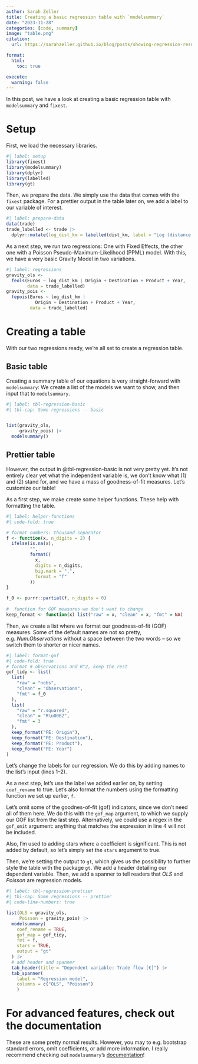 ```yaml
---
author: Sarah Zeller
title: Creating a basic regression table with `modelsummary`
date: "2023-11-28"
categories: [code, summary]
image: "table.png"
citation:
  url: https://sarahzeller.github.io/blog/posts/showing-regression-results/

format:
  html:
    toc: true

execute:
  warning: false
---
```


In this post, we have a look at creating a basic regression table with `modelsummary` and `fixest`.

# Setup

First, we load the necessary libraries.

```r
#| label: setup
library(fixest)
library(modelsummary)
library(dplyr)
library(labelled)
library(gt)
```

Then, we prepare the data. We simply use the data that comes with the `fixest` package. For a prettier output in the table later on, we add a label to our variable of interest.

```r
#| label: prepare-data
data(trade)
trade_labelled <- trade |> 
  dplyr::mutate(log_dist_km = labelled(dist_km, label = "Log (distance [km])"))
```

As a next step, we run two regressions: One with Fixed Effects, the other one with a Poisson Pseudo-Maximum-Likelihood (PPML) model. With this, we have a very basic Gravity Model in two variations.

```r
#| label: regressions
gravity_ols <-
  feols(Euros ~ log_dist_km | Origin + Destination + Product + Year,
        data = trade_labelled)
gravity_pois <-
  fepois(Euros ~ log_dist_km |
           Origin + Destination + Product + Year,
         data = trade_labelled)
```

# Creating a table

With our two regressions ready, we're all set to create a regression table.

## Basic table

Creating a summary table of our equations is very straight-forward with `modelsummary`: We create a list of the models we want to show, and then input that to `modelsummary`.

```r
#| label: tbl-regression-basic
#| tbl-cap: Some regressions -- basic


list(gravity_ols,
     gravity_pois) |>
  modelsummary()
```

## Prettier table

However, the output in @tbl-regression-basic is not very pretty yet. It's not entirely clear yet what the independent variable is, we don't know what (1) and (2) stand for, and we have a mass of goodness-of-fit measures. Let's customize our table!

As a first step, we make create some helper functions. These help with formatting the table.

```r
#| label: helper-functions
#| code-fold: true

# format numbers: thousand separator
f <- function(x, n_digits = 2) {
  ifelse(is.na(x),
         "",
         formatC(
           x,
           digits = n_digits,
           big.mark = ",",
           format = "f"
         ))
}

f_0 <- purrr::partial(f, n_digits = 0)
  
#  function for GOF measures we don't want to change
keep_format <- function(x) list("raw" = x, "clean" = x, "fmt" = NA)
```

Then, we create a list where we format our goodness-of-fit (GOF) measures. Some of the default names are not so pretty, e.g. *Num.Observations* without a space between the two words -- so we switch them to shorter or nicer names.

```r
#| label: format-gof
#| code-fold: true
# format # observations and R^2, keep the rest
gof_tidy <- list(
  list(
    "raw" = "nobs",
    "clean" = "Observations",
    "fmt" = f_0
  ),
  list(
    "raw" = "r.squared",
    "clean" = "R\u00B2",
    "fmt" = 3
  ),
  keep_format("FE: Origin"),
  keep_format("FE: Destination"),
  keep_format("FE: Product"),
  keep_format("FE: Year")
)
```

Let's change the labels for our regression. We do this by adding names to the list's input (lines 1--2).

As a next step, let's use the label we added earlier on, by setting `coef_rename` to true. Let's also format the numbers using the formatting function we set up earlier, `f`.

Let's omit some of the goodnes-of-fit (gof) indicators, since we don't need all of them here. We do this with the `gof_map` argument, to which we supply our GOF list from the last step. Alternatively, we could use a regex in the `gof_omit` argument: anything that matches the expression in line 4 will not be included.

Also, I'm used to adding stars where a coefficient is significant. This is not added by default, so let's simply set the `stars` argument to true.

Then, we're setting the output to `gt`, which gives us the possibility to further style the table with the package `gt`. We add a header detailing our dependent variable. Then, we add a spanner to tell readers that *OLS* and *Poisson* are regression models.

```r
#| label: tbl-regression-prettier
#| tbl-cap: Some regressions -- prettier
#| code-line-numbers: true

list(OLS = gravity_ols,
     Poisson = gravity_pois) |>
  modelsummary(
    coef_rename = TRUE,
    gof_map = gof_tidy,
    fmt = f,
    stars = TRUE,
    output = "gt"
  ) |>
  # add header and spanner
  tab_header(title = "Dependent variable: Trade flow [€]") |>
  tab_spanner(
    label = "Regression model",
    columns = c("OLS", "Poisson")
    )
```

# For advanced features, check out the documentation

These are some pretty normal results. However, you may to e.g. bootstrap standard errors, omit coefficients, or add more information. I really recommend checking out `modelsummary`'s [documentation](https://modelsummary.com/)!
